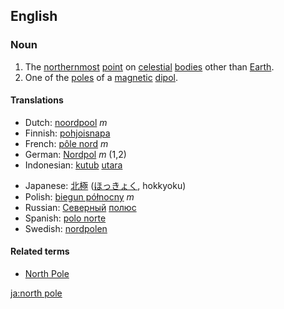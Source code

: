 ==English==

=== Noun ===
{{en-noun|north pole|north poles}}
#The [[northernmost]] [[point]] on [[celestial]] [[body|bodies]] other than [[Earth]].
#One of the [[pole]]s of a [[magnetic]] [[dipol]].

==== Translations ====
{{top}}
*Dutch: [[noordpool]] ''m''
*Finnish: [[pohjoisnapa]]
*French: [[pôle nord]] ''m''
*German: [[Nordpol]] ''m'' (1,2)
*Indonesian: [[kutub]] [[utara]]
{{mid}}
*Japanese: [[北極]] ([[ほっきょく]], hokkyoku)
*Polish: [[biegun północny]] ''m''
*Russian: [[Северный]] [[полюс]]
*Spanish: [[polo norte]] '' ''
*Swedish: [[nordpolen]]
{{bottom}}

====Related terms====
*[[North Pole]]

[[ja:north pole]]
